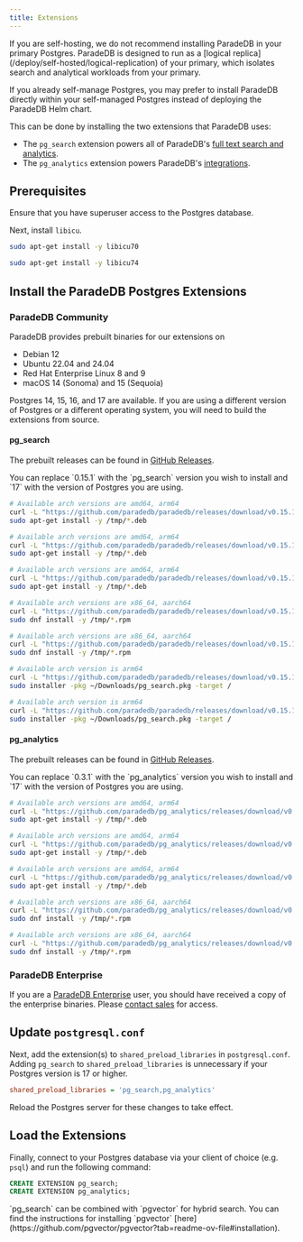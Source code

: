```yaml
---
title: Extensions
---
```


<Note>
  If you are self-hosting, we do not recommend installing ParadeDB in your
  primary Postgres. ParadeDB is designed to run as a [logical
  replica](/deploy/self-hosted/logical-replication) of your primary, which
  isolates search and analytical workloads from your primary.
</Note>

If you already self-manage Postgres, you may prefer to install ParadeDB directly within your self-managed
Postgres instead of deploying the ParadeDB Helm chart.

This can be done by installing the two extensions that ParadeDB uses:

- The `pg_search` extension powers all of ParadeDB's [full text search and analytics](/documentation).
- The `pg_analytics` extension powers ParadeDB's [integrations](/integrations).

## Prerequisites

Ensure that you have superuser access to the Postgres database.

Next, install `libicu`.

<CodeGroup>

```bash Ubuntu 20.04 or 22.04
sudo apt-get install -y libicu70
```

```bash Ubuntu 24.04
sudo apt-get install -y libicu74
```

</CodeGroup>

## Install the ParadeDB Postgres Extensions

### ParadeDB Community

ParadeDB provides prebuilt binaries for our extensions on

- Debian 12
- Ubuntu 22.04 and 24.04
- Red Hat Enterprise Linux 8 and 9
- macOS 14 (Sonoma) and 15 (Sequoia)

Postgres 14, 15, 16, and 17 are available. If you are using a different version of Postgres or a different operating system, you will need to build the extensions from source.

#### pg_search

The prebuilt releases can be found in [GitHub Releases](https://github.com/paradedb/paradedb/releases/latest).

<Note>
  You can replace `0.15.1` with the `pg_search` version you wish to install and
  `17` with the version of Postgres you are using.
</Note>

<CodeGroup>

```bash Ubuntu 24.04
# Available arch versions are amd64, arm64
curl -L "https://github.com/paradedb/paradedb/releases/download/v0.15.1/postgresql-17-pg-search_0.15.1-1PARADEDB-noble_amd64.deb" -o /tmp/pg_search.deb
sudo apt-get install -y /tmp/*.deb
```

```bash Ubuntu 22.04
# Available arch versions are amd64, arm64
curl -L "https://github.com/paradedb/paradedb/releases/download/v0.15.1/postgresql-17-pg-search_0.15.1-1PARADEDB-jammy_amd64.deb" -o /tmp/pg_search.deb
sudo apt-get install -y /tmp/*.deb
```

```bash Debian 12
# Available arch versions are amd64, arm64
curl -L "https://github.com/paradedb/paradedb/releases/download/v0.15.1/postgresql-17-pg-search_0.15.1-1PARADEDB-bookworm_amd64.deb" -o /tmp/pg_search.deb
sudo apt-get install -y /tmp/*.deb
```

```bash RHEL 9
# Available arch versions are x86_64, aarch64
curl -L "https://github.com/paradedb/paradedb/releases/download/v0.15.1/pg_search_17-0.15.1-1PARADEDB.el9.x86_64.rpm" -o /tmp/pg_search.rpm
sudo dnf install -y /tmp/*.rpm
```

```bash RHEL 8
# Available arch versions are x86_64, aarch64
curl -L "https://github.com/paradedb/paradedb/releases/download/v0.15.1/pg_search_17-0.15.1-1PARADEDB.el8.x86_64.rpm" -o /tmp/pg_search.rpm
sudo dnf install -y /tmp/*.rpm
```

```bash macOS 15 (Sequoia)
# Available arch version is arm64
curl -L "https://github.com/paradedb/paradedb/releases/download/v0.15.1/pg_search@17--0.15.1.arm64_sequoia.pkg" -o ~/Downloads/pg_search.pkg
sudo installer -pkg ~/Downloads/pg_search.pkg -target /
```

```bash macOS 14 (Sonoma)
# Available arch version is arm64
curl -L "https://github.com/paradedb/paradedb/releases/download/v0.15.1/pg_search@17--0.15.1.arm64_sonoma.pkg" -o ~/Downloads/pg_search.pkg
sudo installer -pkg ~/Downloads/pg_search.pkg -target /
```

</CodeGroup>

#### pg_analytics

The prebuilt releases can be found in [GitHub Releases](https://github.com/paradedb/pg_analytics/releases/latest).

<Note>
  You can replace `0.3.1` with the `pg_analytics` version you wish to install
  and `17` with the version of Postgres you are using.
</Note>

<CodeGroup>

```bash Ubuntu 24.04
# Available arch versions are amd64, arm64
curl -L "https://github.com/paradedb/pg_analytics/releases/download/v0.3.1/postgresql-17-pg-analytics_0.3.1-1PARADEDB-noble_amd64.deb" -o /tmp/pg_analytics.deb
sudo apt-get install -y /tmp/*.deb
```

```bash Ubuntu 22.04
# Available arch versions are amd64, arm64
curl -L "https://github.com/paradedb/pg_analytics/releases/download/v0.3.1/postgresql-17-pg-analytics_0.3.1-1PARADEDB-jammy_amd64.deb" -o /tmp/pg_analytics.deb
sudo apt-get install -y /tmp/*.deb
```

```bash Debian 12
# Available arch versions are amd64, arm64
curl -L "https://github.com/paradedb/pg_analytics/releases/download/v0.3.1/postgresql-17-pg-analytics_0.3.1-1PARADEDB-bookworm_amd64.deb" -o /tmp/pg_analytics.deb
sudo apt-get install -y /tmp/*.deb
```

```bash RHEL 9
# Available arch versions are x86_64, aarch64
curl -L "https://github.com/paradedb/pg_analytics/releases/download/v0.3.1/pg_analytics_17-0.3.1-1PARADEDB.el9.x86_64.rpm" -o /tmp/pg_analytics.rpm
sudo dnf install -y /tmp/*.rpm
```

```bash RHEL 8
# Available arch versions are x86_64, aarch64
curl -L "https://github.com/paradedb/pg_analytics/releases/download/v0.3.1/pg_analytics_17-0.3.1-1PARADEDB.el8.x86_64.rpm" -o /tmp/pg_analytics.rpm
sudo dnf install -y /tmp/*.rpm
```

</CodeGroup>

### ParadeDB Enterprise

If you are a [ParadeDB Enterprise](/deploy/enterprise) user, you should have received a copy of the enterprise binaries. Please [contact sales](mailto:sales@paradedb.com) for access.

## Update `postgresql.conf`

Next, add the extension(s) to `shared_preload_libraries` in `postgresql.conf`. Adding `pg_search` to `shared_preload_libraries` is unnecessary if your Postgres version is 17 or higher.

```ini
shared_preload_libraries = 'pg_search,pg_analytics'
```

Reload the Postgres server for these changes to take effect.

## Load the Extensions

Finally, connect to your Postgres database via your client of choice (e.g. `psql`) and run the following command:

```sql
CREATE EXTENSION pg_search;
CREATE EXTENSION pg_analytics;
```

<Note>
  `pg_search` can be combined with `pgvector` for hybrid search. You can find
  the instructions for installing `pgvector`
  [here](https://github.com/pgvector/pgvector?tab=readme-ov-file#installation).
</Note>

